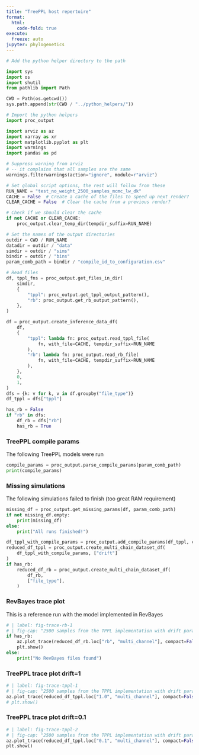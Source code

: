```yaml
---
title: "TreePPL host repertoire"
format:
  html:
    code-fold: true
execute:
  freeze: auto
jupyter: phylogenetics
---
```


```python
# Add the python helper directory to the path

import sys
import os
import shutil
from pathlib import Path

CWD = Path(os.getcwd())
sys.path.append(str(CWD / "../python_helpers/"))

# Import the python helpers
import proc_output

import arviz as az
import xarray as xr
import matplotlib.pyplot as plt
import warnings
import pandas as pd

# Suppress warning from arviz
# -- it complains that all samples are the same
warnings.filterwarnings(action="ignore", module=r"arviz")

# Set global script options, the rest will follow from these
RUN_NAME = "test_no_weight_2500_samples_mcmc_lw_dk"
CACHE = False  # Create a cache of the files to speed up next render?
CLEAR_CACHE = False  # Clear the cache from a previous render?

# Check if we should clear the cache
if not CACHE or CLEAR_CACHE:
    proc_output.clear_temp_dir(tempdir_suffix=RUN_NAME)

# Set the names of the output directories
outdir = CWD / RUN_NAME
datadir = outdir / "data"
simdir = outdir / "sims"
bindir = outdir / "bins"
param_comb_path = bindir / "compile_id_to_configuration.csv"
```
```python
# Read files
df, tppl_fns = proc_output.get_files_in_dir(
    simdir,
    {
        "tppl": proc_output.get_tppl_output_pattern(),
        "rb": proc_output.get_rb_output_pattern(),
    },
)

df = proc_output.create_inference_data_df(
    df,
    {
        "tppl": lambda fn: proc_output.read_tppl_file(
            fn, with_file=CACHE, tempdir_suffix=RUN_NAME
        ),
        "rb": lambda fn: proc_output.read_rb_file(
            fn, with_file=CACHE, tempdir_suffix=RUN_NAME
        ),
    },
    0,
    1,
)
dfs = {k: v for k, v in df.groupby("file_type")}
df_tppl = dfs["tppl"]

has_rb = False
if "rb" in dfs:
    df_rb = dfs["rb"]
    has_rb = True
```
### TreePPL compile params
The following TreePPL models were run
```python
compile_params = proc_output.parse_compile_params(param_comb_path)
print(compile_params)
```
### Missing simulations
The following simulations failed to finish (too great RAM requirement)
```python
missing_df = proc_output.get_missing_params(df, param_comb_path)
if not missing_df.empty:
    print(missing_df)
else:
    print("All runs finished!")
```

```python

df_tppl_with_compile_params = proc_output.add_compile_params(df_tppl, compile_params)
reduced_df_tppl = proc_output.create_multi_chain_dataset_df(
    df_tppl_with_compile_params, ["drift"]
)
if has_rb:
    reduced_df_rb = proc_output.create_multi_chain_dataset_df(
        df_rb,
        ["file_type"],
    )
```
### RevBayes trace plot
This is a reference run with the model implemented in RevBayes
```python
# | label: fig-trace-rb-1
# | fig-cap: "2500 samples from the TPPL implementation with drift param 1"
if has_rb:
    az.plot_trace(reduced_df_rb.loc["rb", "multi_channel"], compact=False)
    plt.show()
else:
    print("No RevBayes files found")
```
### TreePPL trace plot drift=1
```python
# | label: fig-trace-tppl-1
# | fig-cap: "2500 samples from the TPPL implementation with drift param 1"
az.plot_trace(reduced_df_tppl.loc["1.0", "multi_channel"], compact=False)
# plt.show()
```
### TreePPL trace plot drift=0.1
```python
# | label: fig-trace-tppl-2
# | fig-cap: "2500 samples from the TPPL implementation with drift param 1"
az.plot_trace(reduced_df_tppl.loc["0.1", "multi_channel"], compact=False)
plt.show()
```